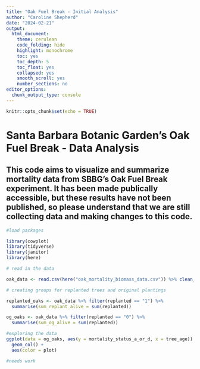 ```yaml
---
title: "Oak Fuel Break - Initial Analysis"
author: "Caroline Shepherd"
date: "2024-02-21"
output:
  html_document:
    theme: cerulean
    code_folding: hide
    highlight: monochrome
    toc: yes
    toc_depth: 5
    toc_float: yes
    collapsed: yes
    smooth_scroll: yes
    number_sections: no
editor_options:
  chunk_output_type: console
---
```


```r
knitr::opts_chunk$set(echo = TRUE)
```

# Santa Barbara Botanic Garden's Oak Fuel Break - Data Analysis

## This code aims to visualize and summarize mortality data from SBBG's Oak Fuel Break experiment. It has been made publically accessible, but these results have not been published, so please understand that we are still collecting data and making changes to this code.

```r

#load packages

library(cowplot)
library(tidyverse)
library(janitor)
library(here)

```

```r

# read in the data

oak_data <- read.csv(here("oak_mortality_biomass_data.csv")) %>% clean_names() %>% group_by(replanted)

# creating groups for replanted trees and original plantings

replanted_oaks <- oak_data %>% filter(replanted == "1") %>% 
  summarise(sum_replant_alive = sum(replanted))

og_oaks <- oak_data %>% filter(replanted == "0") %>% 
  summarise(sum_og_alive = sum(replanted))

```

```r

#exploring the data
ggplot(data = og_oaks, aes(y = mortality_status_a_or_d, x = tree_age)) +
  geom_col() +
  aes(color = plot) 

#needs work

```

